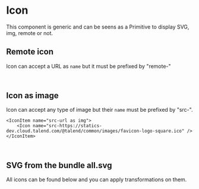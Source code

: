 

<Meta of={Stories} />
<Status id="icon" />

# Icon

This component is generic and can be seens as a Primitive to display SVG, img, remote or not.

<Canvas of={Stories.Usage} />

## Remote icon

Icon can accept a URL as `name` but it must be prefixed by "remote-"

<IconItem name="remote-url as svg">
	<Icon name="remote-https://unpkg.com/@talend/icons@6.1.5/src/svg/core/abc.svg" />
</IconItem>

```javascript
<Icon name="remote-https://unpkg.com/@talend/icons@6.1.5/src/svg/core/abc.svg" />
```

## Icon as image

Icon can accept any type of image but their `name` must be prefixed by "src-".

    <IconItem name="src-url as img">
    	<Icon name="src-https://statics-dev.cloud.talend.com/@talend/common/images/favicon-logo-square.ico" />
    </IconItem>

```javascript
<Icon name="src-https://statics-dev.cloud.talend.com/@talend/common/images/favicon-logo-square.ico" />
```

## SVG from the bundle all.svg

All icons can be found below and you can apply transformations on them.

<AllIconsDocs />
